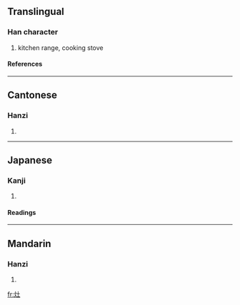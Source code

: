 {{see|竈}}

==Translingual==
===Han character===
{{Han char|rn=86|rad=火|as=03|sn=7|four=3071<sub>7</sub>|canj=火土 (FG)}}
# kitchen range, cooking stove
====References====
{{Han ref|kx=0666.090|dkj=18869|dj=1075.140|hdz=32189.040|uh=7076|ud=28790|bh=A85F|bd=43103}}

----
==Cantonese==
===Hanzi===
{{yue-hanzi|jyut=|y=jou3}}
# {{defn|Cantonese}}

----
==Japanese==
===Kanji===
{{ja-kanji|grade=|rs=火03}}
# {{defn|Japanese}} 
====Readings====
{{ja-readings|on=[[そう]] (sō)|kun=[[かま]] (kama), [[かまど]] (kamado), [[へつつい]] (hetsutsui)}}

----
==Mandarin==
===Hanzi===
{{cmn-hanzi|tra=竈|pin=[[yàng]] (yang4), [[zào]] (zao4)|wg=yang<sup>4</sup>, tsao<sup>4</sup>}}
# {{defn|Mandarin}}

[[fr:灶]]